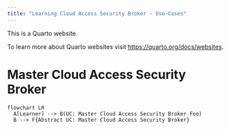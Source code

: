 ```yaml
---
title: "Learning Cloud Access Security Broker - Use-Cases"
---
```


This is a Quarto website.

To learn more about Quarto websites visit <https://quarto.org/docs/websites>.

# Master Cloud Access Security Broker

```mermaid
flowchart LR
  A[Learner] --> B(UC: Master Cloud Access Security Broker Foo)
  B --> F{Abstract UC: Master Cloud Access Security Broker}
```
